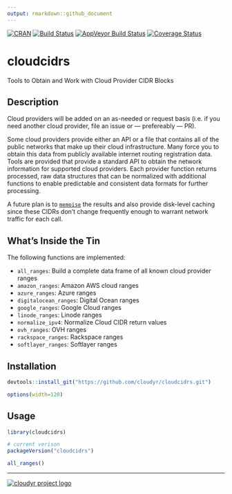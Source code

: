 ```yaml
---
output: rmarkdown::github_document
---
```

[![CRAN](http://www.r-pkg.org/badges/version/cloudcidrs)](http://cran.r-project.org/package=cloudcidrs)
[![Build Status](https://travis-ci.org/cloudyr/cloudcidrs.png?branch=master)](https://travis-ci.org/cloudyr/cloudcidrs)
[![AppVeyor Build Status](https://ci.appveyor.com/api/projects/status/github/cloudyr/cloudcidrs?branch=master&svg=true)](https://ci.appveyor.com/project/cloudyr/cloudcidrs)
[![Coverage Status](https://img.shields.io/codecov/c/github/cloudyr/cloudcidrs/master.svg)](https://codecov.io/github/cloudyr/cloudcidrs?branch=master)

# cloudcidrs

Tools to Obtain and Work with Cloud Provider CIDR Blocks

## Description

Cloud providers will be added on an as-needed or request basis (i.e. if you need another 
cloud provider, file an issue or — prefereably — PR).

Some cloud providers provide either an API or a file that contains all of the
public networks that make up their cloud infrastructure. Many force you to obtain this
data from publicly available internet routing registration data. Tools are provided that
provide a standard API to obtain the network information for supported cloud providers.
Each provider function returns processed, raw data structures that can be normalized
with additional functions to enable predictable and consistent data formats for
further processing.

A future plan is to [`memoise`](https://cran.r-project.org/package=memoise) the results 
and also provide disk-level caching since these CIDRs don't change frequently enough to 
warrant network traffic for each call.

## What's Inside the Tin

The following functions are implemented:

- `all_ranges`:	Build a complete data frame of all known cloud provider ranges
- `amazon_ranges`:	Amazon AWS cloud ranges
- `azure_ranges`:	Azure ranges
- `digitalocean_ranges`:	Digital Ocean ranges
- `google_ranges`:	Google Cloud ranges
- `linode_ranges`:	Linode ranges
- `normalize_ipv4`:	Normalize Cloud CIDR return values
- `ovh_ranges`:	OVH ranges
- `rackspace_ranges`:	Rackspace ranges
- `softlayer_ranges`:	Softlayer ranges

## Installation

```r
devtools::install_git("https://github.com/cloudyr/cloudcidrs.git")
```

```r
options(width=120)
```

## Usage

```r
library(cloudcidrs)

# current verison
packageVersion("cloudcidrs")

all_ranges()
```


---
[![cloudyr project logo](http://i.imgur.com/JHS98Y7.png)](https://github.com/cloudyr)